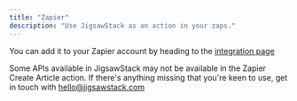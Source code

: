 ```yaml
---
title: "Zapier"
description: "Use JigsawStack as an action in your zaps."
---
```


You can add it to your Zapier account by heading to the [integration page](https://zapier.com/developer/public-invite/197557/6d18c8ca2d850c06bd6c93868e232081/)

Some APIs available in JigsawStack may not be available in the Zapier Create Article action. If there's anything missing that you're keen to use, get in touch with hello@jigsawstack.com
